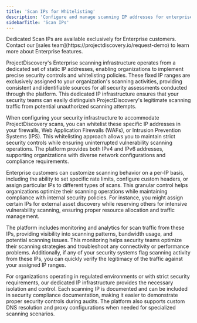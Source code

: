```yaml
---
title: 'Scan IPs for Whitelisting'
description: 'Configure and manage scanning IP addresses for enterprise security controls'
sidebarTitle: 'Scan IPs'
---
```


<Note>
Dedicated Scan IPs are available exclusively for Enterprise customers. Contact our [sales team](https://projectdiscovery.io/request-demo) to learn more about Enterprise features.
</Note>

ProjectDiscovery's Enterprise scanning infrastructure operates from a dedicated set of static IP addresses, enabling organizations to implement precise security controls and whitelisting policies. These fixed IP ranges are exclusively assigned to your organization's scanning activities, providing consistent and identifiable sources for all security assessments conducted through the platform. This dedicated IP infrastructure ensures that your security teams can easily distinguish ProjectDiscovery's legitimate scanning traffic from potential unauthorized scanning attempts.

When configuring your security infrastructure to accommodate ProjectDiscovery scans, you can whitelist these specific IP addresses in your firewalls, Web Application Firewalls (WAFs), or Intrusion Prevention Systems (IPS). This whitelisting approach allows you to maintain strict security controls while ensuring uninterrupted vulnerability scanning operations. The platform provides both IPv4 and IPv6 addresses, supporting organizations with diverse network configurations and compliance requirements.

Enterprise customers can customize scanning behavior on a per-IP basis, including the ability to set specific rate limits, configure custom headers, or assign particular IPs to different types of scans. This granular control helps organizations optimize their scanning operations while maintaining compliance with internal security policies. For instance, you might assign certain IPs for external asset discovery while reserving others for intensive vulnerability scanning, ensuring proper resource allocation and traffic management.

The platform includes monitoring and analytics for scan traffic from these IPs, providing visibility into scanning patterns, bandwidth usage, and potential scanning issues. This monitoring helps security teams optimize their scanning strategies and troubleshoot any connectivity or performance problems. Additionally, if any of your security systems flag scanning activity from these IPs, you can quickly verify the legitimacy of the traffic against your assigned IP ranges.

For organizations operating in regulated environments or with strict security requirements, our dedicated IP infrastructure provides the necessary isolation and control. Each scanning IP is documented and can be included in security compliance documentation, making it easier to demonstrate proper security controls during audits. The platform also supports custom DNS resolution and proxy configurations when needed for specialized scanning scenarios. 